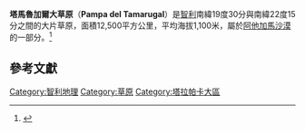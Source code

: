 {{Expand|time=2013-02-14T08:25:02+00:00 }}
'''塔馬魯加爾大草原'''（'''Pampa del Tamarugal'''）是[[智利|智利]]南緯19度30分與南緯22度15分之間的大片草原，面積12,500平方公里，平均海拔1,100米，屬於[[阿他加馬沙漠|阿他加馬沙漠]]的一部分。<ref name="ilri">{{cite web | url = http://www.ilri.org/InfoServ/Webpub/Fulldocs/Browse_in_Africa/Chapter41.htm | title = Research being undertaken in the Atacama desert of Chile on the Tamarugo tree, Prosopis Tamarugo Phil* | work = Browse in Africa | author = Robertson, A.G. | accessdate = 2007-07-27 | deadurl = yes | archiveurl = https://web.archive.org/web/20070927190332/http://www.ilri.org/InfoServ/Webpub/Fulldocs/Browse_in_Africa/Chapter41.htm | archivedate = 2007-09-27 }}</ref>

==參考文獻== 
{{Reflist}}

{{geo-stub}}
{{DEFAULTSORT:Tamarugal}}
[[Category:智利地理|Category:智利地理]]
[[Category:草原|Category:草原]]
[[Category:塔拉帕卡大區|Category:塔拉帕卡大區]]